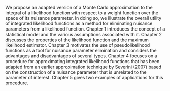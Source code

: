We propose an adapted version of a Monte Carlo approximation to the integral of a likelihood function with respect to a weight function over the space of its nuisance parameter. In doing so, we illustrate the overall utility of integrated likelihood functions as a method for eliminating nuisance parameters from a likelihood function. Chapter 1 introduces the concept of a statistical model and the various assumptions associated with it. Chapter 2 discusses the properties of the likelihood function and the maximum likelihood estimator. Chapter 3 motivates the use of pseudolikelihood functions as a tool for nuisance parameter elimination and considers the advantages and disadvantages of several types. Chapter 4 focuses on a procedure for approximating integrated likelihood functions that has been adapted from an earlier approximation technique by Severini (2007) based on the construction of a nuisance parameter that is unrelated to the parameter of interest. Chapter 5 gives two examples of applications for this procedure.

\clearpage
